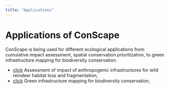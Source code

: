 ```yaml
---
title: "Applications"
---
```


# Applications of ConScape

ConScape is being used for different ecological applications from cumulative impact assessment, spatial conservation prioritization, to green infrastructure mapping for biodiversity conservation.

\lineskip

* [click](/applications/EIA.qmd) Assessment of impact of anthropogenic infrastructures for wild reindeer habitat loss and fragmentation,
* [click](/applications/GI.qmd) Green infrastructure mapping for biodiversity conservation,
